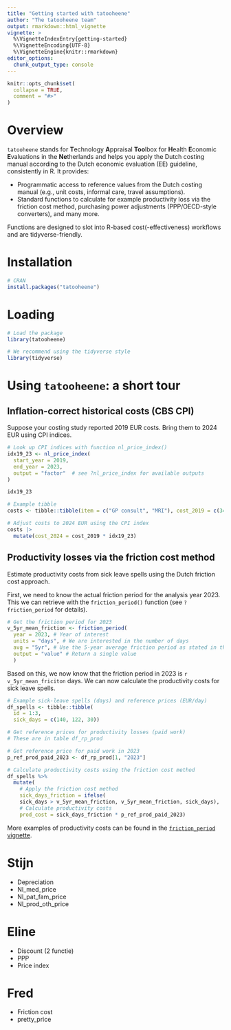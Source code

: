 ```yaml
---
title: "Getting started with tatooheene"
author: "The tatooheene team"
output: rmarkdown::html_vignette
vignette: >
  %\VignetteIndexEntry{getting-started}
  %\VignetteEncoding{UTF-8}
  %\VignetteEngine{knitr::rmarkdown}
editor_options: 
  chunk_output_type: console
---
```


```r
knitr::opts_chunk$set(
  collapse = TRUE,
  comment = "#>"
)
```

# Overview
`tatooheene` stands for **T**echnology **A**ppraisal **Too**lbox for **H**ealth **E**conomic **E**valuations in the **Ne**therlands and helps you apply the Dutch costing manual according to the Dutch economic evaluation (EE) guideline, consistently in R. It provides:

- Programmatic access to reference values from the Dutch costing manual (e.g., unit costs, informal care, travel assumptions).
- Standard functions to calculate for example productivity loss via the friction cost method, purchasing power adjustments (PPP/OECD-style converters), and many more.

Functions are designed to slot into R-based cost(-effectiveness) workflows and are tidyverse-friendly.

# Installation

```r
# CRAN
install.packages("tatooheene")
```

# Loading
```r
# Load the package
library(tatooheene)

# We recommend using the tidyverse style
library(tidyverse)
```

# Using `tatooheene`: a short tour

## Inflation-correct historical costs (CBS CPI)

Suppose your costing study reported 2019 EUR costs. Bring them to 2024 EUR using CPI indices.

```r
# Look up CPI indices with function nl_price_index()
idx19_23 <- nl_price_index(
  start_year = 2019,
  end_year = 2023,
  output = "factor"  # see ?nl_price_index for available outputs
)

idx19_23

# Example tibble
costs <- tibble::tibble(item = c("GP consult", "MRI"), cost_2019 = c(34.5, 285))

# Adjust costs to 2024 EUR using the CPI index
costs |>
  mutate(cost_2024 = cost_2019 * idx19_23)
```

## Productivity losses via the friction cost method

Estimate productivity costs from sick leave spells using the Dutch friction cost approach.

First, we need to know the actual friction period for the analysis year 2023. This we can retrieve with the `friction_period()` function (see `?friction_period` for details).

```r
# Get the friction period for 2023
v_5yr_mean_friction <- friction_period(
  year = 2023, # Year of interest
  units = "days", # We are interested in the number of days
  avg = "5yr", # Use the 5-year average friction period as stated in the costing manual,
  output = "value" # Return a single value
  )
```

Based on this, we now know that the friction period in 2023 is `r v_5yr_mean_friciton` days. We can now calculate the productivity costs for sick leave spells.

```r
# Example sick-leave spells (days) and reference prices (EUR/day)
df_spells <- tibble::tibble(
  id = 1:3,
  sick_days = c(140, 122, 30)) 

# Get reference prices for productivity losses (paid work)
# These are in table df_rp_prod

# Get reference price for paid work in 2023
p_ref_prod_paid_2023 <- df_rp_prod[1, "2023"]

# Calculate productivity costs using the friction cost method
df_spells %>% 
  mutate(
    # Apply the friction cost method
    sick_days_friction = ifelse(
    sick_days > v_5yr_mean_friction, v_5yr_mean_friction, sick_days),
    # Calculate productivity costs
    prod_cost = sick_days_friction * p_ref_prod_paid_2023)
```

More examples of productivity costs can be found in the [`friction_period` vignette](vignette("friction-period")).

# Stijn
- Depreciation
- Nl_med_price
- Nl_pat_fam_price
- Nl_prod_oth_price

# Eline
- Discount (2 functie)
- PPP
- Price index

# Fred
- Friction cost
- pretty_price


